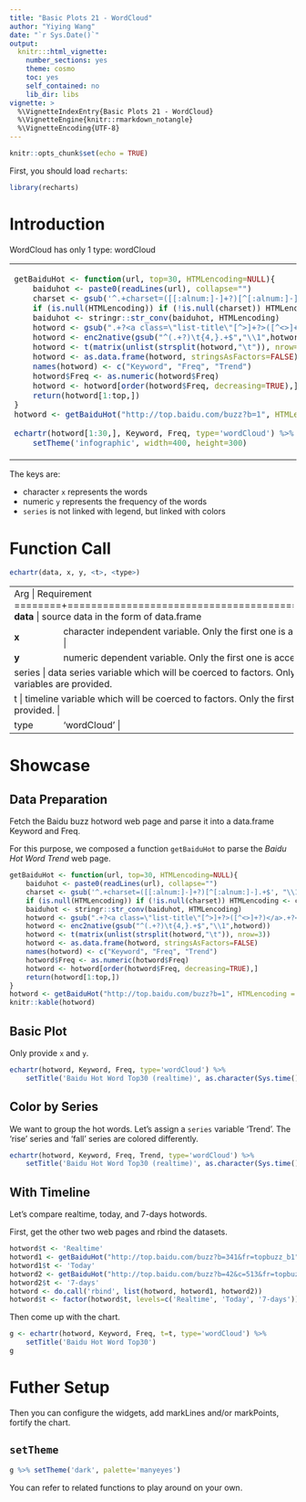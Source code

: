 ---
title: "Basic Plots 21 - WordCloud"
author: "Yiying Wang"
date: "`r Sys.Date()`"
output: 
  knitr:::html_vignette:
    number_sections: yes
    theme: cosmo
    toc: yes
    self_contained: no
    lib_dir: libs
vignette: >
  %\VignetteIndexEntry{Basic Plots 21 - WordCloud}
  %\VignetteEngine{knitr::rmarkdown_notangle}
  %\VignetteEncoding{UTF-8}
---

```{r setup, include=FALSE}
knitr::opts_chunk$set(echo = TRUE)
```

First, you should load `recharts`:
```{r}
library(recharts)
```

# Introduction

WordCloud has only 1 type: wordCloud

<table id='intro'>
<tr><td>
```{r,echo=FALSE}
getBaiduHot <- function(url, top=30, HTMLencoding=NULL){
    baiduhot <- paste0(readLines(url), collapse="")
    charset <- gsub('^.+charset=([[:alnum:]-]+?)[^[:alnum:]-].+$', "\\1", baiduhot)
    if (is.null(HTMLencoding)) if (!is.null(charset)) HTMLencoding <- charset
    baiduhot <- stringr::str_conv(baiduhot, HTMLencoding)
    hotword <- gsub(".+?<a class=\"list-title\"[^>]+?>([^<>]+?)</a>.+?<span class=\"icon-(rise|fair|fall)\">(\\d+?)</span>.+?","\\1\t\\3\t\\2\t", baiduhot)
    hotword <- enc2native(gsub("^(.+?)\t{4,}.+$","\\1",hotword))
    hotword <- t(matrix(unlist(strsplit(hotword,"\t")), nrow=3))
    hotword <- as.data.frame(hotword, stringsAsFactors=FALSE)
    names(hotword) <- c("Keyword", "Freq", "Trend")
    hotword$Freq <- as.numeric(hotword$Freq)
    hotword <- hotword[order(hotword$Freq, decreasing=TRUE),]
    return(hotword[1:top,])
}
hotword <- getBaiduHot("http://top.baidu.com/buzz?b=1", HTMLencoding = 'GBK')

echartr(hotword[1:30,], Keyword, Freq, type='wordCloud') %>% 
    setTheme('infographic', width=400, height=300)
```
</td>
<td>
</table>

The keys are:

- character `x` represents the words
- numeric `y` represents the frequency of the words
- `series` is not linked with legend, but linked with colors

# Function Call

```r
echartr(data, x, y, <t>, <type>)
```

+--------+--------------------------------------------------------------------+
| Arg    |  Requirement                                                       |
+========+====================================================================+
| **data** | source data in the form of data.frame                            |
+--------+--------------------------------------------------------------------+
| **x**  | character independent variable. Only the first one is accepted if multiple variables are provided. |
+--------+--------------------------------------------------------------------+
| **y**  | numeric dependent variable. Only the first one is accepted. |
+--------+--------------------------------------------------------------------+
| series | data series variable which will be coerced to factors. Only the first one is accepted if multiple variables are provided. |
+---------+--------------------------------------------------------------------+
|  t     | timeline variable which will be coerced to factors. Only the first one is accepted if multiple variables are provided. |
+--------+--------------------------------------------------------------------+
| type   | 'wordCloud' |
+--------+--------------------------------------------------------------------+


# Showcase

## Data Preparation

Fetch the Baidu buzz hotword web page and parse it into a data.frame Keyword and Freq.

For this purpose, we composed a function `getBaiduHot` to parse the _Baidu Hot Word Trend_ web page.

```{r}
getBaiduHot <- function(url, top=30, HTMLencoding=NULL){
    baiduhot <- paste0(readLines(url), collapse="")
    charset <- gsub('^.+charset=([[:alnum:]-]+?)[^[:alnum:]-].+$', "\\1", baiduhot)
    if (is.null(HTMLencoding)) if (!is.null(charset)) HTMLencoding <- charset
    baiduhot <- stringr::str_conv(baiduhot, HTMLencoding)
    hotword <- gsub(".+?<a class=\"list-title\"[^>]+?>([^<>]+?)</a>.+?<span class=\"icon-(rise|fair|fall)\">(\\d+?)</span>.+?","\\1\t\\3\t\\2\t", baiduhot)
    hotword <- enc2native(gsub("^(.+?)\t{4,}.+$","\\1",hotword))
    hotword <- t(matrix(unlist(strsplit(hotword,"\t")), nrow=3))
    hotword <- as.data.frame(hotword, stringsAsFactors=FALSE)
    names(hotword) <- c("Keyword", "Freq", "Trend")
    hotword$Freq <- as.numeric(hotword$Freq)
    hotword <- hotword[order(hotword$Freq, decreasing=TRUE),]
    return(hotword[1:top,])
}
hotword <- getBaiduHot("http://top.baidu.com/buzz?b=1", HTMLencoding = 'GBK')
knitr::kable(hotword)
```

## Basic Plot

Only provide `x` and `y`.

```{r}
echartr(hotword, Keyword, Freq, type='wordCloud') %>% 
    setTitle('Baidu Hot Word Top30 (realtime)', as.character(Sys.time()))
```

## Color by Series

We want to group the hot words. Let's assign a `series` variable 'Trend'. The 'rise' series and 'fall' series are colored differently.

```{r}
echartr(hotword, Keyword, Freq, Trend, type='wordCloud') %>% 
    setTitle('Baidu Hot Word Top30 (realtime)', as.character(Sys.time()))
```

## With Timeline

Let's compare realtime, today, and 7-days hotwords.

First, get the other two web pages and rbind the datasets.

```{r}
hotword$t <- 'Realtime'
hotword1 <- getBaiduHot("http://top.baidu.com/buzz?b=341&fr=topbuzz_b1")
hotword1$t <- 'Today'
hotword2 <- getBaiduHot("http://top.baidu.com/buzz?b=42&c=513&fr=topbuzz_b341")
hotword2$t <- '7-days'
hotword <- do.call('rbind', list(hotword, hotword1, hotword2))
hotword$t <- factor(hotword$t, levels=c('Realtime', 'Today', '7-days'))
```

Then come up with the chart.

```{r}
g <- echartr(hotword, Keyword, Freq, t=t, type='wordCloud') %>% 
    setTitle('Baidu Hot Word Top30')
g
```

# Futher Setup

Then you can configure the widgets, add markLines and/or markPoints, fortify the chart.

## `setTheme`

```{r}
g %>% setTheme('dark', palette='manyeyes')
```

You can refer to related functions to play around on your own.

